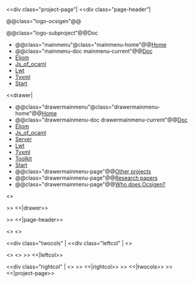 <<div class="project-page"|
<<div class="page-header"|

@@class="logo-ocsigen"@@[[site:/|{{site:/img/ocsigen-white.svg|Ocsigen}}]]

@@class="logo-subproject"@@Doc

*@@class="mainmenu"@class="mainmenu-home"@@[[site:/|Home]]
*@@class="mainmenu-doc mainmenu-current"@@[[wiki("tuto"):|Doc]]
*[[wiki("eliom"):|Eliom]]
*[[wiki("js_of_ocaml"):|Js_of_ocaml]]
*[[wiki("lwt"):|Lwt]]
*[[wiki("tyxml"):|Tyxml]]
*[[wiki("ocsigen-start"):|Start]]

<<drawer|

*@@class="drawermainmenu"@class="drawermainmenu-home"@@[[site:/|Home]]
*@@class="drawermainmenu-doc drawermainmenu-current"@@[[wiki("tuto"):|Doc]]
*[[wiki("eliom"):|Eliom]]
*[[wiki("js_of_ocaml"):|Js_of_ocaml]]
*[[wiki("ocsigenserver"):|Server]]
*[[wiki("lwt"):|Lwt]]
*[[wiki("tyxml"):|Tyxml]]
*[[wiki("ocsigen-toolkit"):|Toolkit]]
*[[wiki("ocsigen-start"):|Start]]
*@@class="drawermainmenu-page"@@[[site:/projects|Other projects]]
*@@class="drawermainmenu-page"@@[[site:/papers|Research papers]]
*@@class="drawermainmenu-page"@@[[site:/credits|Who does Ocsigen?]]

<<doctree>>


>> <<|drawer>>

>> <<|page-header>>

<<client-server-switch>>
<<reason-switch>>


<<div class="twocols" |
<<div class="leftcol" |
<<docversion>>

<<googlesearch>>
<<doctree>>
>> <<|leftcol>>

<<div class="rightcol" |
<<content>>
>> <<|rightcol>>
>> <<|twocols>>
>> <<|project-page>>
